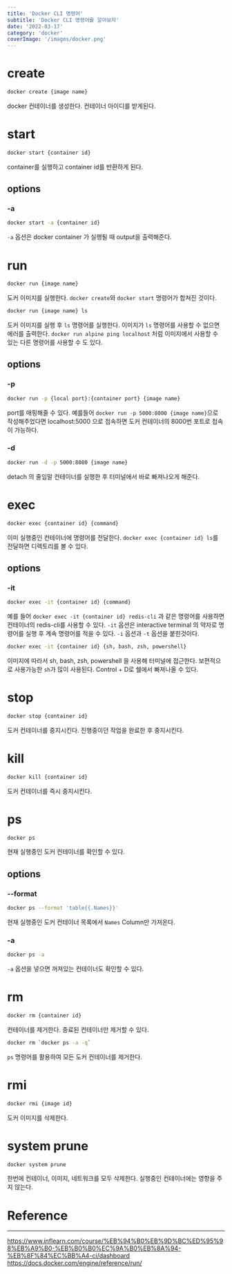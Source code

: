 ```yaml
---
title: 'Docker CLI 명령어'
subtitle: 'Docker CLI 명령어를 알아보자'
date: '2022-03-17'
category: 'docker'
coverImage: '/images/docker.png'
---
```


# create

```bash
docker create {image name}
```

docker 컨테이너를 생성한다.
컨테이너 아이디를 받게된다.

# start

```bash
docker start {container id}
```

container를 실행하고 container id를 반환하게 된다.

## options

### -a

```bash
docker start -a {container id}
```

`-a` 옵션은 docker container 가 실행될 때 output을 출력해준다.

# run

```bash
docker run {image name}
```

도커 이미지를 실행한다.
`docker create`와 `docker start` 명령어가 합쳐진 것이다.

```bash
docker run {image name} ls
```

도커 이미지를 실행 후 `ls` 명령어를 실행한다.
이미지가 `ls` 명령어를 사용할 수 없으면 에러를 출력한다.
`docker run alpine ping localhost` 처럼 이미지에서 사용할 수 있는 다른 명령어를 사용할 수 도 있다.

## options

### -p

```bash
docker run -p {local port}:{container port} {image name}
```

port를 매핑해줄 수 있다.
예를들어 `docker run -p 5000:8000 {image name}`으로 작성해주었다면 localhost:5000 으로 접속하면 도커 컨테이너의 8000번 포트로 접속이 가능하다.

### -d

```bash
docker run -d -p 5000:8080 {image name}
```

detach 의 줄임말 컨테이너를 실행한 후 터미널에서 바로 빠져나오게 해준다.

# exec

```bash
docker exec {container id} {command}
```

이미 실행중인 컨테이너에 명령어를 전달한다.
`docker exec {container id} ls`를 전달하면 디렉토리를 볼 수 있다.

## options

### -it

```bash
docker exec -it {container id} {command}
```

예를 들어 `docker exec -it {container id} redis-cli` 과 같은 명령어를 사용하면 컨테이너의 redis-cli를 사용할 수 있다.
`-it` 옵션은 interactive terminal 의 약자로 명령어를 실행 후 계속 명령어를 적을 수 있다.
`-i` 옵션과 `-t` 옵션을 붙힌것이다.

```bash
docker exec -it {container id} {sh, bash, zsh, powershell}
```

이미지에 따라서 sh, bash, zsh, powershell 을 사용해 터미널에 접근한다.
보편적으로 사용가능한 `sh`가 많이 사용된다.
Control + D로 쉘에서 빠져나올 수 있다.

# stop

```bash
docker stop {container id}
```

도커 컨테이너를 중지시킨다.
진행중이던 작업을 완료한 후 중지시킨다.

# kill

```bash
docker kill {container id}
```

도커 컨테이너를 즉시 중지시킨다.

# ps

```bash
docker ps
```

현재 실행중인 도커 컨테이너를 확인할 수 있다.

## options

### --format

```bash
docker ps --format 'table{{.Names}}'
```

현재 실행중인 도커 컨테이너 목록에서 `Names` Column만 가져온다.

### -a

```bash
docker ps -a
```

`-a` 옵션을 넣으면 꺼져있는 컨테이너도 확인할 수 있다.

# rm

```bash
docker rm {container id}
```

컨테이너를 제거한다.
종료된 컨테이너만 제거할 수 있다.

```bash
docker rm `docker ps -a -q`
```

`ps` 명령어를 활용하여 모든 도커 컨테이너를 제거한다.

# rmi

```bash
docker rmi {image id}
```

도커 이미지를 삭제한다.

# system prune

```bash
docker system prune
```

한번에 컨테이너, 이미지, 네트워크를 모두 삭제한다.
실행중인 컨테이너에는 영향을 주지 않는다.

# Reference

---

https://www.inflearn.com/course/%EB%94%B0%EB%9D%BC%ED%95%98%EB%A9%B0-%EB%B0%B0%EC%9A%B0%EB%8A%94-%EB%8F%84%EC%BB%A4-ci/dashboard
https://docs.docker.com/engine/reference/run/
